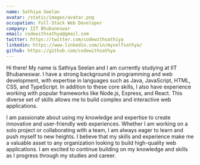 ```yaml
---
name: Sathiya Seelan
avatar: /static/images/avatar.png
occupation: Full-Stack Web Developer
company: IIT Bhubaneswar 
email: codewithsathya@gmail.com
twitter: https://twitter.com/codewithsathiya
linkedin: https://www.linkedin.com/in/myselfsathya/
github: https://github.com/codewithsathya
---
```


Hi there! My name is Sathiya Seelan and I am currently studying at IIT Bhubaneswar. I have a strong background in programming and web development, with expertise in languages such as Java, JavaScript, HTML, CSS, and TypeScript. In addition to these core skills, I also have experience working with popular frameworks like Node.js, Express, and React. This diverse set of skills allows me to build complex and interactive web applications.

I am passionate about using my knowledge and expertise to create innovative and user-friendly web experiences. Whether I am working on a solo project or collaborating with a team, I am always eager to learn and push myself to new heights. I believe that my skills and experience make me a valuable asset to any organization looking to build high-quality web applications. I am excited to continue building on my knowledge and skills as I progress through my studies and career.